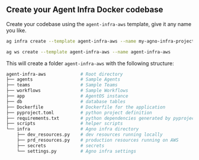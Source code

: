 ## Create your Agent Infra Docker codebase

Create your codebase using the `agent-infra-aws` template, give it any name you like.

<CodeGroup>

```bash Mac
ag infra create --template agent-infra-aws --name my-agno-infra-project
```

```bash Windows
ag ws create --template agent-infra-aws --name agent-infra-aws
```

</CodeGroup>

This will create a folder `agent-infra-aws` with the following structure:

```bash
agent-infra-aws             # Root directory
├── agents                  # Sample Agents
├── teams                   # Sample Teams
├── workflows               # Sample Workflows
├── app                     # AgentOS instance
├── db                      # database tables
├── Dockerfile              # Dockerfile for the application
├── pyproject.toml          # python project definition
├── requirements.txt        # python dependencies generated by pyproject.toml
├── scripts                 # helper scripts
└── infra                   # Agno infra directory
    ├── dev_resources.py    # dev resources running locally
    ├── prd_resources.py    # production resources running on AWS
    ├── secrets             # secrets
    └── settings.py         # Agno infra settings
```
